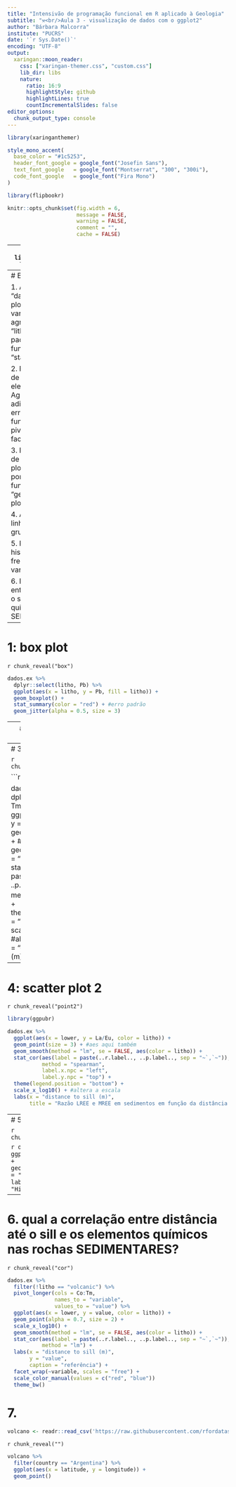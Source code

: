```yaml
---
title: "Intensivão de programação funcional em R aplicado à Geologia"
subtitle: "⚒<br/>Aula 3 - visualização de dados com o ggplot2"
author: "Bárbara Malcorra"
institute: "PUCRS"
date: '`r Sys.Date()`'
encoding: "UTF-8"
output:
  xaringan::moon_reader:
    css: ["xaringan-themer.css", "custom.css"]
    lib_dir: libs
    nature:
      ratio: 16:9
      highlightStyle: github
      highlightLines: true
      countIncrementalSlides: false
editor_options: 
  chunk_output_type: console
---
```



```r
library(xaringanthemer)

style_mono_accent(
  base_color = "#1c5253",
  header_font_google = google_font("Josefin Sans"),
  text_font_google   = google_font("Montserrat", "300", "300i"),
  code_font_google   = google_font("Fira Mono")
)
```


```r
library(flipbookr)

knitr::opts_chunk$set(fig.width = 6,
                      message = FALSE,
                      warning = FALSE,
                      comment = "",
                      cache = FALSE)
```

---
```r
library(tidyverse)
library(readxl)
```

```r
setwd("C:/Users/barba/Desktop/ProgramacaoFuncional_Geologia/ProgramacaoFuncional_Geologia/")

#install.packages("readxl")
library(readxl)

dados.ex <- read_excel("dados_santos2009.xlsx") %>% 
  as_tibble()

dados.ex
```

```r
dados.ex = read_excel("dados_santos2009.xlsx") %>% 
  rename(distance = `Distance from contact (m)`) %>% 
  mutate(distance = replace_na(distance, "0"),
         litho = case_when(Rock == c("sill", "Sill") ~ "volcanic",
                           Rock == "Black shale" ~ "shale",
                           TRUE ~ "carbonate")) %>% 
  separate(distance,
           into = c("lower", "upper"),
           sep = "–") %>% 
  relocate(litho, upper, lower, .before = Co) %>% 
  mutate(across(upper:Tm, as.double))

dados.ex
```


```r
volcano <- readr::read_csv('https://raw.githubusercontent.com/rfordatascience/tidytuesday/master/data/2020/2020-05-12/volcano.csv')
```


---
# Exercícios

1. A partir da base "dados_santos2009", plote um boxplot da variável "Pb" agrupando por "litho". Utilize o pacote ggplot2 e a função "stat_summary".

2. Faça um gráfico de barras dos elementos químicos. Agrupe por litho e adicione barras de erro.
  - Dica: utilize as funções pivot_longer() e facet_wrap().
  
3. Faça um gráfico de pontos (scatter plot) da razão La/Tm por distance. Utilize a função "geom_smooth" para plotar o modelo.

4. Agora, plote uma linha para cada grupo (litho).

5. Faça um histograma de frequência da variável "Pb".

6. Explore a relação entre a distância até o sill e os elementos químicos nas rochas SEDIMENTARES.

---
# 1: box plot

`r chunk_reveal("box")`

```r
dados.ex %>% 
  dplyr::select(litho, Pb) %>% 
  ggplot(aes(x = litho, y = Pb, fill = litho)) +
  geom_boxplot() +
  stat_summary(color = "red") + #erro padrão
  geom_jitter(alpha = 0.5, size = 3)
```


---
# 2: bar plot with error bars

`r chunk_reveal("bar")`

```r
dados.ex %>% 
  dplyr::select(litho, Co:Tm) %>% 
  pivot_longer(cols = Co:Tm,
               names_to = "variable",
               values_to = "value") %>% 
  ggplot(aes(x = litho, y = value, fill = litho)) +
  stat_summary(geom = "bar") +
  stat_summary() +
  facet_wrap(~variable, scales = "free")
```


---
# 3: scatter plot 1

`r chunk_reveal("point")`

```r
library(ggpubr)

dados.ex %>% 
  dplyr::select(lower, La, Tm) %>% 
  ggplot(aes(x = lower, y = La/Tm)) +
  geom_point(size = 3) + #aes aqui também
  geom_smooth(method = "lm") +
  stat_cor(aes(label = paste(..r.label.., ..p.label.., sep = "~`,`~")),
           method = "spearman") +
  theme(legend.position = "right") +
  scale_x_log10() + #altera a escala
  labs(x = "distance to sill (m)")
```


---
# 4: scatter plot 2

`r chunk_reveal("point2")`

```r
library(ggpubr)

dados.ex %>% 
  ggplot(aes(x = lower, y = La/Eu, color = litho)) +
  geom_point(size = 3) + #aes aqui também
  geom_smooth(method = "lm", se = FALSE, aes(color = litho)) +
  stat_cor(aes(label = paste(..r.label.., ..p.label.., sep = "~`,`~")),
           method = "spearman",
           label.x.npc = "left",
           label.y.npc = "top") +
  theme(legend.position = "bottom") +
  scale_x_log10() + #altera a escala
  labs(x = "distance to sill (m)",
       title = "Razão LREE e MREE em sedimentos em função da distância até o sill")
```


---
# 5. histograma

`r chunk_reveal("hist")`

```r
dados.ex %>% 
  ggplot(aes(x = Pb)) +
  geom_histogram(color = "white") +
  labs(title = "Histograma")
```


---
# 6. qual a correlação entre distância até o sill e os elementos químicos nas rochas SEDIMENTARES?

`r chunk_reveal("cor")`

```r
dados.ex %>% 
  filter(!litho == "volcanic") %>% 
  pivot_longer(cols = Co:Tm,
               names_to = "variable",
               values_to = "value") %>% 
  ggplot(aes(x = lower, y = value, color = litho)) +
  geom_point(alpha = 0.7, size = 2) +
  scale_x_log10() +
  geom_smooth(method = "lm", se = FALSE, aes(color = litho)) +
  stat_cor(aes(label = paste(..r.label.., ..p.label.., sep = "~`,`~")),
           method = "lm") +
  labs(x = "distance to sill (m)",
       y = "value",
       caption = "referência") +
  facet_wrap(~variable, scales = "free") +
  scale_color_manual(values = c("red", "blue"))
  theme_bw()
```


# 7.

```r
volcano <- readr::read_csv('https://raw.githubusercontent.com/rfordatascience/tidytuesday/master/data/2020/2020-05-12/volcano.csv')
```


`r chunk_reveal("")`

```r
volcano %>% 
  filter(country == "Argentina") %>% 
  ggplot(aes(x = latitude, y = longitude)) +
  geom_point()
```


